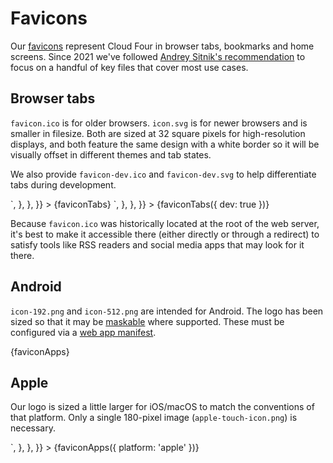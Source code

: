 
<Meta title="Design/Favicons" />

# Favicons

Our [favicons](https://en.wikipedia.org/wiki/Favicon) represent Cloud Four in browser tabs, bookmarks and home screens. Since 2021 we've followed [Andrey Sitnik's recommendation](https://evilmartians.com/chronicles/how-to-favicon-in-2021-six-files-that-fit-most-needs) to focus on a handful of key files that cover most use cases.

## Browser tabs

`favicon.ico` is for older browsers. `icon.svg` is for newer browsers and is smaller in filesize. Both are sized at 32 square pixels for high-resolution displays, and both feature the same design with a white border so it will be visually offset in different themes and tab states.

We also provide `favicon-dev.ico` and `favicon-dev.svg` to help differentiate tabs during development.

<Canvas isColumn>
  <Story
    name="Favicons"
    parameters={{
      layout: 'fullscreen',
      docs: {
        source: {
          code: `<link rel="icon" href="path/to/favicon.ico" />
<link rel="icon" href="path/to/icon.svg" type="image/svg+xml" />`,
        },
      },
    }}
  >
    {faviconTabs}
  </Story>
  <Story
    name="Favicons (Dev)"
    parameters={{
      layout: 'fullscreen',
      docs: {
        source: {
          code: `<link rel="icon" href="path/to/favicon-dev.ico" />
<link rel="icon" href="path/to/icon-dev.svg" type="image/svg+xml" />`,
        },
      },
    }}
  >
    {faviconTabs({ dev: true })}
  </Story>
</Canvas>

Because `favicon.ico` was historically located at the root of the web server, it's best to make it accessible there (either directly or through a redirect) to satisfy tools like RSS readers and social media apps that may look for it there.

## Android

`icon-192.png` and `icon-512.png` are intended for Android. The logo has been sized so that it may be [maskable](https://css-tricks.com/maskable-icons-android-adaptive-icons-for-your-pwa/) where supported. These must be configured via a [web app manifest](https://developer.mozilla.org/en-US/docs/Web/Manifest).

<Canvas>
  <Story
    name="Android"
    parameters={{
      docs: {
        source: {
          code: `{
  "icons": [
    {
      "src": "path/to/icon-192.png",
      "type": "image/png",
      "sizes": "192x192",
      "purpose": "maskable",
    },
    {
      "src": "path/to/icon-512.png",
      "type": "image/png",
      "sizes": "512x512",
      "purpose": "maskable",
    },
  ]
}`,
        },
      },
    }}
  >
    {faviconApps}
  </Story>
</Canvas>

## Apple

Our logo is sized a little larger for iOS/macOS to match the conventions of that platform. Only a single 180-pixel image (`apple-touch-icon.png`) is necessary.

<Canvas>
  <Story
    name="Apple"
    parameters={{
      docs: {
        source: {
          code: `<link rel="apple-touch-icon" href="path/to/apple-touch-icon.png">`,
        },
      },
    }}
  >
    {faviconApps({ platform: 'apple' })}
  </Story>
</Canvas>
